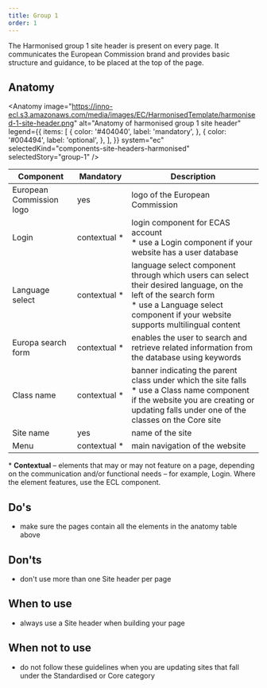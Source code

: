 ```yaml
---
title: Group 1
order: 1
---
```



<Paragraph size="lead">
  The Harmonised group 1 site header is present on every page. It communicates
  the European Commission brand and provides basic structure and guidance, to be
  placed at the top of the page.
</Paragraph>

## Anatomy

<Anatomy
  image="https://inno-ecl.s3.amazonaws.com/media/images/EC/HarmonisedTemplate/harmonised-1-site-header.png"
  alt="Anatomy of harmonised group 1 site header"
  legend={{
    items: [
      {
        color: '#404040',
        label: 'mandatory',
      },
      {
        color: '#004494',
        label: 'optional',
      },
    ],
  }}
  system="ec"
  selectedKind="components-site-headers-harmonised"
  selectedStory="group-1"
/>

| Component                                                                               | Mandatory          | Description                                                                                                                                                                                                                       |
| --------------------------------------------------------------------------------------- | ------------------ | --------------------------------------------------------------------------------------------------------------------------------------------------------------------------------------------------------------------------------- |
| European Commission logo                                                                | yes                | logo of the European Commission                                                                                                                                                                                                   |
| Login                                                                                   | contextual&nbsp;\* | login component for ECAS account<br />\* use a Login component if your website has a user database                                                                                                                                |
| Language select                                                                         | contextual&nbsp;\* | language select component through which users can select their desired language, on the left of the search form<br />\* use a Language select component if your website supports multilingual content                             |
| <Link to="/ec/components/forms/search-form/usage/" standalone>Europa search form</Link> | contextual&nbsp;\* | enables the user to search and retrieve related information from the database using keywords                                                                                                                                      |
| Class name                                                                              | contextual&nbsp;\* | banner indicating the parent class under which the site falls<br />\* use a Class name component if the website you are creating or updating falls under one of the classes on the <Link to="/ec/core-template/">Core site</Link> |
| Site name                                                                               | yes                | name of the site                                                                                                                                                                                                                  |
| <Link to="/ec/components/navigation/menu/usage/" standalone>Menu</Link>                 | contextual&nbsp;\* | main navigation of the website                                                                                                                                                                                                    |

<Paragraph size="s">
  * <strong>Contextual</strong> – elements that may or may not feature on a
  page, depending on the communication and/or functional needs – for example,
  Login. Where the element features, use the ECL component.
</Paragraph>

## Do's

- make sure the pages contain all the elements in the anatomy table above

## Don'ts

- don't use more than one Site header per page

## When to use

- always use a Site header when building your page

## When not to use

- do not follow these guidelines when you are updating sites that fall under the <Link to="/ec/standardised-template/">Standardised</Link> or <Link to="/ec/core-template/">Core</Link> category
